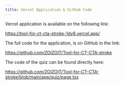 ```yaml
---
title: Vercel Application & Github Code
---
```


Vercel application is available on the following link:

https://tool-for-ct-cta-stroke-1dy8.vercel.app/

The full code for the application, is on GitHub in the link:

https://github.com/ZOIZOIT/Tool-for-CT-CTA-stroke

The code of the quiz can be found directly here:

https://github.com/ZOIZOIT/Tool-for-CT-CTA-stroke/blob/main/app/quiz/page.tsx
